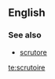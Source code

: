 ==English==
{{en-noun}}
{{misspelling of |escritoire}}

===See also===
*[[scrutore]]

[[te:scrutoire]]